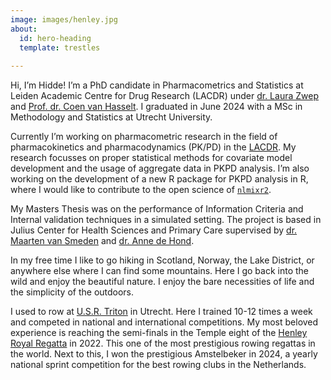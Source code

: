 ```yaml
---
image: images/henley.jpg
about:
  id: hero-heading
  template: trestles
  
---
```


::: {#hero-heading}
Hi, I'm Hidde! I'm a PhD candidate in Pharmacometrics and Statistics at Leiden Academic Centre for Drug Research (LACDR) under [dr. Laura Zwep](https://www.linkedin.com/in/laura-zwep-572486122/) and [Prof. dr. Coen van Hasselt](https://www.linkedin.com/in/coenvanhasselt/). I graduated in June 2024 with a MSc in Methodology and Statistics at Utrecht University. 

Currently I'm working on pharmacometric research in the field of pharmacokinetics and pharmacodynamics (PK/PD) in the [LACDR](https://www.universiteitleiden.nl/en/science/pharmacology/organisation/pharmacometrics). My research focusses on proper statistical methods for covariate model development and the usage of aggregate data in PKPD analysis. I'm also working on the development of a new R package for PKPD analysis in R, where I would like to contribute to the open science of [`nlmixr2`](https://nlmixr2.org/).

My Masters Thesis was on the performance of Information Criteria and Internal validation techniques in a simulated setting. The project is based in Julius Center for Health Sciences and Primary Care supervised by [dr. Maarten van Smeden](https://www.umcutrecht.nl/en/research/researchers/van-smeden-maarten-m) and [dr. Anne de Hond](https://www.linkedin.com/in/anne-de-hond/?originalSubdomain=nl).

In my free time I like to go hiking in Scotland, Norway, the Lake District, or anywhere else where I can find some mountains. Here I go back into the wild and enjoy the beautiful nature. I enjoy the bare necessities of life and the simplicity of the outdoors.

I used to row at [U.S.R. Triton](https://usrtriton.nl/) in Utrecht. Here I trained 10-12 times a week and competed in national and international competitions. My most beloved experience is reaching the semi-finals in the Temple eight of the [Henley Royal Regatta](https://www.hrr.co.uk/) in 2022. This one of the most prestigious rowing regattas in the world. Next to this, I won the prestigious Amstelbeker in 2024, a yearly national sprint competition for the best rowing clubs in the Netherlands.

:::


